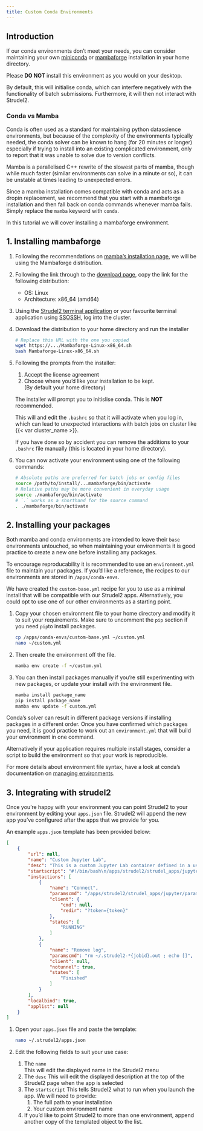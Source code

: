 ```yaml
---
title: Custom Conda Environments
---
```


## Introduction
If our conda environments don't meet your needs, you can consider maintaining your own [miniconda](https://docs.conda.io/en/latest/miniconda.html) or [mambaforge](https://mamba.readthedocs.io/en/latest/index.html) installation in your home directory.

Please **DO NOT** install this environment as you would on your desktop.

By default, this will initialise conda, which can interfere negatively with the functionality of batch submissions. Furthermore, it will then not interact with Strudel2.

### Conda vs Mamba
Conda is often used as a standard for maintaining python datascience environments, but because of the complexity of the environments typically needed, the conda solver can be known to hang (for 20 minutes or longer) especially if trying to install into an existing complicated environment, only to report that it was unable to solve due to version conflicts. 

Mamba is a parallelised C++ rewrite of the slowest parts of mamba, though while much faster (similar environments can solve in a minute or so), it can be unstable at times leading to unexpected errors.

Since a mamba installation comes compatible with conda and acts as a dropin replacement, we recommend that you start with a mambaforge installation and then fall back on conda commands whenever mamba fails. Simply replace the `mamba` keyword with `conda`.

In this tutorial we will cover installing a mambaforge environment.

## 1. Installing mambaforge
1. Following the recommendations on [mamba's installation page](https://mamba.readthedocs.io/en/latest/mamba-installation.html), we will be using the Mambaforge distribution.

2. Following the link through to the [download page](https://github.com/conda-forge/miniforge#mambaforge), copy the link for the following distribution:
   - OS: Linux
   - Architecture: x86_64 (amd64)

3. Using the [Strudel2 terminal application](/connecting/strudel2.qmd#terminal-jobs) or your favourite terminal application using [SSOSSH](/connecting/ssossh.qmd), log into the cluster.

4. Download the distribution to your home directory and run the installer
   ```bash
   # Replace this URL with the one you copied
   wget https://.../Mambaforge-Linux-x86_64.sh
   bash Mambaforge-Linux-x86_64.sh
   ```

5. Following the prompts from the installer:
   1. Accept the license agreement
   2. Choose where you'd like your installation to be kept.  
      (By default your home directory)

   The installer will prompt you to initislise conda. This is **NOT** recommended. 

   This will and edit the `.bashrc` so that it will activate when you log in, which can lead to unexpected interactions with batch jobs on cluster like {{< var cluster_name >}}.

   If you have done so by accident you can remove the additions to your `.bashrc` file manually (this is located in your home directory).

6. You can now activate your environment using one of the following commands:
   
   ```bash
   # Absolute paths are preferred for batch jobs or config files
   source /path/to/install/...mambaforge/bin/activate
   # Relative paths may be more convenient in everyday usage
   source ./mambaforge/bin/activate 
   # `.` works as a shorthand for the source command
   . ./mambaforge/bin/activate 
   ```

## 2. Installing your packages
Both mamba and conda environments are intended to leave their `base` environments untouched, so when maintaining your environments it is good practice to create a new one before installing any packages.

To encourage reproducability it is recommended to use an `environment.yml` file to maintain your packages. If you'd like a reference, the recipes to our environments are stored in `/apps/conda-envs`. 

We have created the `custom-base.yml` recipe for you to use as a minimal install that will be compatible with our Strudel2 apps. Alternatively, you could opt to use one of our other environments as a starting point.

1. Copy your chosen environment file to your home directory and modify it to suit your requirements. Make sure to uncomment the `pip` section if you need `pip`to install packages.

   ```bash
   cp /apps/conda-envs/custom-base.yml ~/custom.yml
   nano ~/custom.yml
   ```

2. Then create the environment off the file.
   
    ```bash
   mamba env create -f ~/custom.yml
   ```

3. You can then install packages manually if you're still experimenting with new packages, or update your install with the environment file.

   ```bash
   mamba install package_name
   pip install package_name
   mamba env update -f custom.yml
   ```

Conda's solver can result in different package versions if installing packages in a different order. Once you have confirmed which packages you need, it is good practice to work out an `environment.yml` that will build your environment in one command. 

Alternatively if your application requires multiple install stages, consider a script to build the environment so that your work is reproducible.

For more details about environment file syntax, have a look at conda's documentation on [managing environments](https://docs.conda.io/projects/conda/en/latest/user-guide/tasks/manage-environments.html).

## 3. Integrating with strudel2

Once you're happy with your environment you can point Strudel2 to your environment by editing your `apps.json` file. Strudel2 will append the new app you've configured after the apps that we provide for you.

An example `apps.json` template has been provided below:

```json
[
    { 
        "url": null,
        "name": "Custom Jupyter Lab",
        "desc": "This is a custom Jupyter Lab container defined in a user's directory.",
        "startscript": "#!/bin/bash\n/apps/strudel2/strudel_apps/jupyter/custom_env.sh /PATH/TO/YOUR/CONDA/INSTALL/ CONDA_ENV_NAME",
        "instactions": [
            {
                "name": "Connect",
                "paramscmd": "/apps/strudel2/strudel_apps/jupyter/params_cmd.py {jobid} 2>/dev/null",
                "client": {
                    "cmd": null,
                    "redir": "?token={token}"
                },
                "states": [
                    "RUNNING"
                ]
            },
            {
                "name": "Remove log",
                "paramscmd": "rm ~/.strudel2-*{jobid}.out ; echo []",
                "client": null,
                "notunnel": true,
                "states": [
                    "Finished"
                ]
            }
        ],
        "localbind": true,
        "applist": null
    }
]
```

1. Open your `apps.json` file and paste the template:

   ```bash
   nano ~/.strudel2/apps.json
   ```

2. Edit the following fields to suit your use case:
   1. The `name`  
      This will edit the displayed name in the Strudel2 menu
   2. The `desc`
      This will edit the displayed description at the top of the Strudel2 page when the app is selected
   3. The `startscript`
      This tells Strudel2 what to run when you launch the app. We will need to provide: 
      1. The full path to your installation
      2. Your custom environment name
   4. If you'd like to point Strudel2 to more than one environment, append another copy of the templated object to the list.